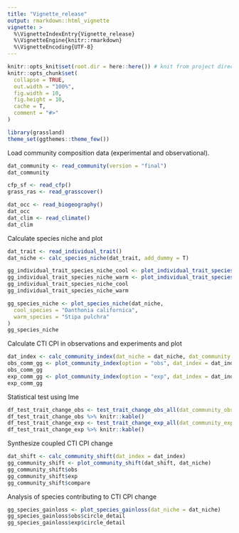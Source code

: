 ```yaml
---
title: "Vignette_release"
output: rmarkdown::html_vignette
vignette: >
  %\VignetteIndexEntry{Vignette_release}
  %\VignetteEngine{knitr::rmarkdown}
  %\VignetteEncoding{UTF-8}
---
```


```r
knitr::opts_knit$set(root.dir = here::here()) # knit from project directory
knitr::opts_chunk$set(
  collapse = TRUE,
  out.width = "100%",
  fig.width = 10,
  fig.height = 10,
  cache = T,
  comment = "#>"
)
```

```r
library(grassland)
theme_set(ggthemes::theme_few())
```

Load community composition data (experimental and observational).
```r
dat_community <- read_community(version = "final")
dat_community
```

```r
cfp_sf <- read_cfp()
grass_ras <- read_grasscover()
```

```r
dat_occ <- read_biogeography()
dat_occ
dat_clim <- read_climate()
dat_clim
```

Calculate species niche and plot
```r
dat_trait <- read_individual_trait()
dat_niche <- calc_species_niche(dat_trait, add_dummy = T)

gg_individual_trait_species_niche_cool <- plot_individual_trait_species_niche_ind_sp(dat_occ, dat_trait, cfp_sf, sp = "Danthonia californica")
gg_individual_trait_species_niche_warm <- plot_individual_trait_species_niche_ind_sp(dat_occ, dat_trait, cfp_sf, sp = "Stipa pulchra")
gg_individual_trait_species_niche_cool
gg_individual_trait_species_niche_warm

gg_species_niche <- plot_species_niche(dat_niche,
  cool_species = "Danthonia californica",
  warm_species = "Stipa pulchra"
)
gg_species_niche
```

Calculate CTI CPI in observations and experiments and plot

```r
dat_index <- calc_community_index(dat_niche = dat_niche, dat_community = dat_community)
obs_comm_gg <- plot_community_index(option = "obs", dat_index = dat_index, cfp_sf, grass_ras)
obs_comm_gg
exp_comm_gg <- plot_community_index(option = "exp", dat_index = dat_index)
exp_comm_gg
```

Statistical test using lme
```r
df_test_trait_change_obs <- test_trait_change_obs_all(dat_community_obs = dat_community$obs, dat_niche)
df_test_trait_change_obs %>% knitr::kable()
df_test_trait_change_exp <- test_trait_change_exp_all(dat_community_exp = dat_community$exp, dat_niche)
df_test_trait_change_exp %>% knitr::kable()
```

Synthesize coupled CTI CPI change
```r
dat_shift <- calc_community_shift(dat_index = dat_index)
gg_community_shift <- plot_community_shift(dat_shift, dat_niche)
gg_community_shift$obs
gg_community_shift$exp
gg_community_shift$compare
```

Analysis of species contributing to CTI CPI change
```r
gg_species_gainloss <- plot_species_gainloss(dat_niche = dat_niche)
gg_species_gainloss$obs$circle_detail
gg_species_gainloss$exp$circle_detail
```
